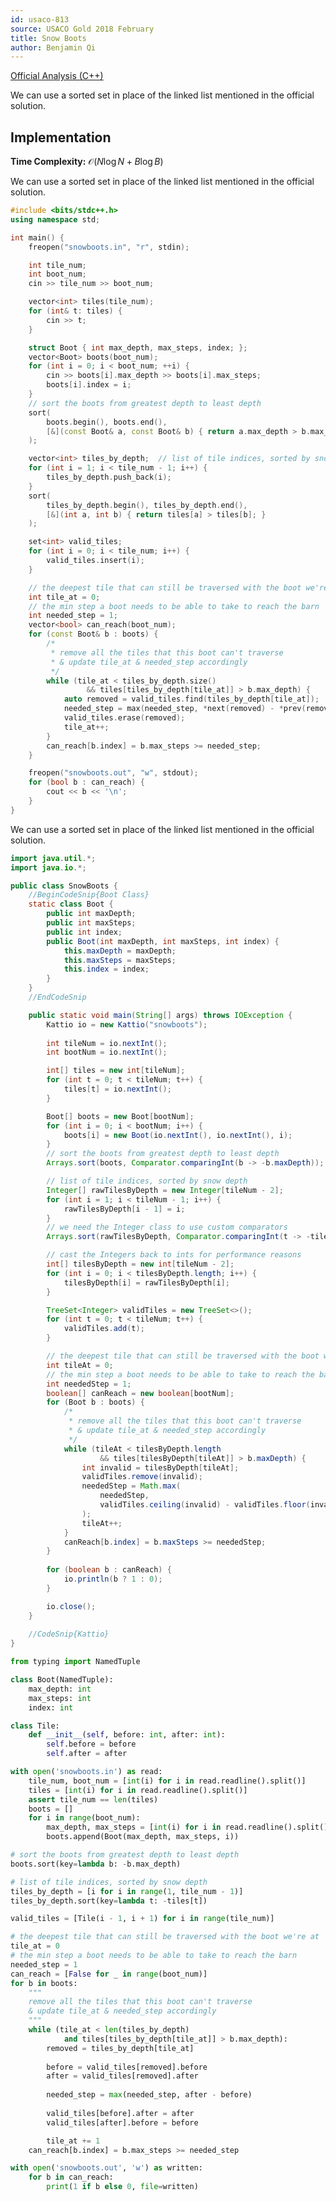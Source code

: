 ```yaml
---
id: usaco-813
source: USACO Gold 2018 February
title: Snow Boots
author: Benjamin Qi
---
```


[Official Analysis (C++)](http://www.usaco.org/current/data/sol_snowboots_gold_feb18.html)

We can use a sorted set in place of the linked list mentioned in the official
solution.

## Implementation

**Time Complexity:** $\mathcal{O}(N \log N + B \log B)$

<LanguageSection>
<CPPSection>

We can use a sorted set in place of the linked list mentioned in the official
solution.

```cpp
#include <bits/stdc++.h>
using namespace std;

int main() {
	freopen("snowboots.in", "r", stdin);

	int tile_num;
	int boot_num;
	cin >> tile_num >> boot_num;

	vector<int> tiles(tile_num);
	for (int& t: tiles) {
		cin >> t;
	}

	struct Boot { int max_depth, max_steps, index; };
	vector<Boot> boots(boot_num);
	for (int i = 0; i < boot_num; ++i) {
		cin >> boots[i].max_depth >> boots[i].max_steps;
		boots[i].index = i;
	}
	// sort the boots from greatest depth to least depth
	sort(
		boots.begin(), boots.end(),
		[&](const Boot& a, const Boot& b) { return a.max_depth > b.max_depth; }
	);

	vector<int> tiles_by_depth;  // list of tile indices, sorted by snow depth
	for (int i = 1; i < tile_num - 1; i++) {
		tiles_by_depth.push_back(i);
	}
	sort(
		tiles_by_depth.begin(), tiles_by_depth.end(),
		[&](int a, int b) { return tiles[a] > tiles[b]; }
	);

	set<int> valid_tiles;
	for (int i = 0; i < tile_num; i++) {
		valid_tiles.insert(i);
	}

	// the deepest tile that can still be traversed with the boot we're at
	int tile_at = 0;
	// the min step a boot needs to be able to take to reach the barn
	int needed_step = 1;
	vector<bool> can_reach(boot_num);
	for (const Boot& b : boots) {
		/*
		 * remove all the tiles that this boot can't traverse
		 * & update tile_at & needed_step accordingly
		 */
		while (tile_at < tiles_by_depth.size()
				 && tiles[tiles_by_depth[tile_at]] > b.max_depth) {
			auto removed = valid_tiles.find(tiles_by_depth[tile_at]);
			needed_step = max(needed_step, *next(removed) - *prev(removed));
			valid_tiles.erase(removed);
			tile_at++;
		}
		can_reach[b.index] = b.max_steps >= needed_step;
	}

	freopen("snowboots.out", "w", stdout);
	for (bool b : can_reach) {
		cout << b << '\n';
	}
}
```

</CPPSection>
<JavaSection>

We can use a sorted set in place of the linked list mentioned in the official
solution.

```java
import java.util.*;
import java.io.*;

public class SnowBoots {
	//BeginCodeSnip{Boot Class}
	static class Boot {
		public int maxDepth;
		public int maxSteps;
		public int index;
		public Boot(int maxDepth, int maxSteps, int index) {
			this.maxDepth = maxDepth;
			this.maxSteps = maxSteps;
			this.index = index;
		}
	}
	//EndCodeSnip

	public static void main(String[] args) throws IOException {
		Kattio io = new Kattio("snowboots");
		
		int tileNum = io.nextInt();
		int bootNum = io.nextInt();

		int[] tiles = new int[tileNum];
		for (int t = 0; t < tileNum; t++) {
			tiles[t] = io.nextInt();
		}

		Boot[] boots = new Boot[bootNum];
		for (int i = 0; i < bootNum; i++) {
			boots[i] = new Boot(io.nextInt(), io.nextInt(), i);
		}
		// sort the boots from greatest depth to least depth
		Arrays.sort(boots, Comparator.comparingInt(b -> -b.maxDepth));

		// list of tile indices, sorted by snow depth
		Integer[] rawTilesByDepth = new Integer[tileNum - 2];
		for (int i = 1; i < tileNum - 1; i++) {
			rawTilesByDepth[i - 1] = i;
		}
		// we need the Integer class to use custom comparators
		Arrays.sort(rawTilesByDepth, Comparator.comparingInt(t -> -tiles[t]));

		// cast the Integers back to ints for performance reasons
		int[] tilesByDepth = new int[tileNum - 2];
		for (int i = 0; i < tilesByDepth.length; i++) {
			tilesByDepth[i] = rawTilesByDepth[i];
		}

		TreeSet<Integer> validTiles = new TreeSet<>();
		for (int t = 0; t < tileNum; t++) {
			validTiles.add(t);
		}

		// the deepest tile that can still be traversed with the boot we're at
		int tileAt = 0;
		// the min step a boot needs to be able to take to reach the barn
		int neededStep = 1;
		boolean[] canReach = new boolean[bootNum];
		for (Boot b : boots) {
			/*
			 * remove all the tiles that this boot can't traverse
			 * & update tile_at & needed_step accordingly
			 */
			while (tileAt < tilesByDepth.length
					&& tiles[tilesByDepth[tileAt]] > b.maxDepth) {
				int invalid = tilesByDepth[tileAt];
				validTiles.remove(invalid);
				neededStep = Math.max(
					neededStep,
					validTiles.ceiling(invalid) - validTiles.floor(invalid)
				);
				tileAt++;
			}
			canReach[b.index] = b.maxSteps >= neededStep;
		}
		
		for (boolean b : canReach) {
			io.println(b ? 1 : 0);
		}

		io.close();
	}
	
	//CodeSnip{Kattio}
}
```

</JavaSection>
<PySection>

```py
from typing import NamedTuple

class Boot(NamedTuple):
	max_depth: int
	max_steps: int
	index: int

class Tile:
	def __init__(self, before: int, after: int):
		self.before = before
		self.after = after

with open('snowboots.in') as read:
	tile_num, boot_num = [int(i) for i in read.readline().split()]
	tiles = [int(i) for i in read.readline().split()]
	assert tile_num == len(tiles)
	boots = []
	for i in range(boot_num):
		max_depth, max_steps = [int(i) for i in read.readline().split()]
		boots.append(Boot(max_depth, max_steps, i))

# sort the boots from greatest depth to least depth
boots.sort(key=lambda b: -b.max_depth)

# list of tile indices, sorted by snow depth
tiles_by_depth = [i for i in range(1, tile_num - 1)]
tiles_by_depth.sort(key=lambda t: -tiles[t])

valid_tiles = [Tile(i - 1, i + 1) for i in range(tile_num)]

# the deepest tile that can still be traversed with the boot we're at
tile_at = 0
# the min step a boot needs to be able to take to reach the barn
needed_step = 1
can_reach = [False for _ in range(boot_num)]
for b in boots:
	"""
	remove all the tiles that this boot can't traverse
	& update tile_at & needed_step accordingly
	"""
	while (tile_at < len(tiles_by_depth)
			and tiles[tiles_by_depth[tile_at]] > b.max_depth):
		removed = tiles_by_depth[tile_at]
		
		before = valid_tiles[removed].before
		after = valid_tiles[removed].after
		
		needed_step = max(needed_step, after - before)
		
		valid_tiles[before].after = after
		valid_tiles[after].before = before

		tile_at += 1
	can_reach[b.index] = b.max_steps >= needed_step

with open('snowboots.out', 'w') as written:
	for b in can_reach:
		print(1 if b else 0, file=written)
```

</PySection>
</LanguageSection>
